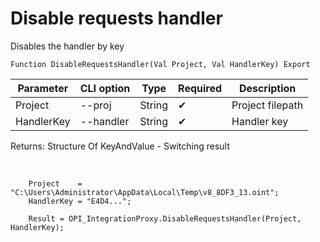﻿---
sidebar_position: 6
---


# Disable requests handler
 Disables the handler by key



`Function DisableRequestsHandler(Val Project, Val HandlerKey) Export`

  | Parameter | CLI option | Type | Required | Description |
  |-|-|-|-|-|
  | Project | --proj | String | &#x2714; | Project filepath |
  | HandlerKey | --handler | String | &#x2714; | Handler key |

  
  Returns:  Structure Of KeyAndValue - Switching result

<br/>




```bsl title="1C:Enterprise/OneScript code example"
    Project    = "C:\Users\Administrator\AppData\Local\Temp\v8_8DF3_13.oint";
    HandlerKey = "E4D4...";

    Result = OPI_IntegrationProxy.DisableRequestsHandler(Project, HandlerKey);
```
 




